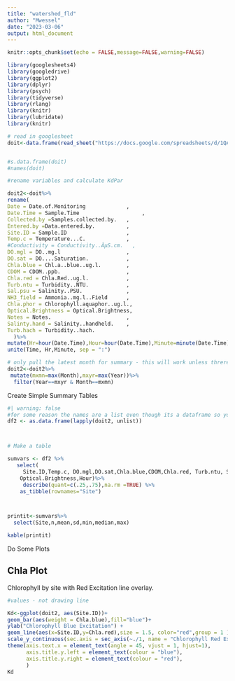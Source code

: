 ```yaml
---
title: "watershed_fld"
author: "Mwessel"
date: "2023-03-06"
output: html_document
---
```




```r
knitr::opts_chunk$set(echo = FALSE,message=FALSE,warning=FALSE)
```


```r

library(googlesheets4)
library(googledrive)
library(ggplot2)
library(dplyr)
library(psych)
library(tidyverse)
library(rlang)
library(knitr)
library(lubridate)
library(knitr)

# read in googlesheet
doit<-data.frame(read_sheet("https://docs.google.com/spreadsheets/d/1QA9c1yXKe87fepSy2IrKXdG5lwptLW3lu7fKk-ahDsc/edit?usp=sharing"))


#s.data.frame(doit)
#names(doit)

#rename variables and calculate KdPar

doit2<-doit%>%
rename(
Date = Date.of.Monitoring             ,
Date.Time = Sample.Time                    ,
Collected.by =Samples.collected.by.   ,
Entered.by =Data.entered.by.          ,
Site.ID = Sample.ID                   ,
Temp.c = Temperature...C.             ,
#Conductivity = Conductivity..ÂµS.cm.   ,
DO.mgl = DO..mg.l                     ,
DO.sat = DO....Saturation.            ,
Chla.blue = Chl.a..blue..ug.l.        ,
CDOM = CDOM..ppb.                     ,
Chla.red = Chla.Red..ug.l.            ,
Turb.ntu = Turbidity..NTU.            ,
Sal.psu = Salinity..PSU.              ,
NH3_field = Ammonia..mg.l..Field      ,
Chla.phor = Chlorophyll.aquaphor..ug.l.,
Optical.Brightness = Optical.Brightness,
Notes = Notes.                        ,
Salinty.hand = Salinity..handheld.    ,
Turb.hach = Turbidity..hach.
  )%>%
mutate(Hr=hour(Date.Time),Hour=hour(Date.Time),Minute=minute(Date.Time),Month=month(Date),Year=year(Date))%>%
unite(Time, Hr,Minute, sep = ":")

# only pull the latest month for summary - this will work unless threre is a sampling event that crosses a month
doit2<-doit2%>%
 mutate(mxmn=max(Month),mxyr=max(Year))%>%
  filter(Year==mxyr & Month==mxmn)

```




Create Simple Summary Tables


```r

#| warning: false
#for some reason the names are a list even though its a dataframe so you have to unlist it;
df2 <- as.data.frame(lapply(doit2, unlist))



# Make a table

sumvars <- df2 %>%
   select(
     Site.ID,Temp.c, DO.mgl,DO.sat,Chla.blue,CDOM,Chla.red, Turb.ntu, Sal.psu,NH3_field, Chla.phor,
    Optical.Brightness,Hour)%>%
     describe(quant=c(.25,.75),na.rm =TRUE) %>%
    as_tibble(rownames="Site")



printit<-sumvars%>%
  select(Site,n,mean,sd,min,median,max)

kable(printit)

```



Do Some Plots

## Chla Plot

 Chlorophyll by site with Red Excitation line overlay.


```r

#values - not drawing line

Kd<-ggplot(doit2, aes(Site.ID))+
geom_bar(aes(weight = Chla.blue),fill="blue")+
ylab("Chlorophyll Blue Excitation") +
geom_line(aes(x=Site.ID,y=Chla.red),size = 1.5, color="red",group = 1 ) +
scale_y_continuous(sec.axis = sec_axis(~./1, name = "Chlorophyll Red Excitation")) +
theme(axis.text.x = element_text(angle = 45, vjust = 1, hjust=1),
      axis.title.y.left = element_text(colour = "blue"),
      axis.title.y.right = element_text(colour = "red"),
      )
Kd


```


